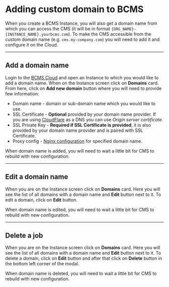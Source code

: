 # Adding custom domain to BCMS

When you create a BCMS Instance, you will also get a domain name from which
you can access the CMS (it will be in format `{ORG_NAME}-{INSTANCE_NAME}.yourbcms.com`).
To make the CMS accessible from the custom domain name (e.g. `cms.my-company.com`)
you will need to add it and configure it on the Cloud.

---

## Add a domain name

Login to the [BCMS Cloud](https://cloud.thebcms.com) and open an Instance to
which you would like to add a domain name. When on the Instance screen click on
**Domains** card. From here, click on **Add new domain** button where you
will need to provide few information:

- Domain name - domain or sub-domain name which you would like to use.
- SSL Certificate - **Optional** provided by your domain name provider. If you
  are using [CloudFlare](https://www.cloudflare.com/) as a DNS you can use
  _Origin server certificate_.
- SSL Private Key - **Required if SSL Certificate is provided**, it is also
  provided by your domain name provider and is paired with SSL Certificate.
- Proxy config - [Nginx configuration](/cloud/nginx) for specified domain name.

When domain name is added, you will need to wait a little bit for CMS to rebuild
with new configuration.

---

## Edit a domain name

When you are on the Instance screen click on **Domains** card. Here you will
see the list of all domains with a domain name and **Edit** button next to it.
To edit a domain, click on **Edit** button.

When domain name is edited, you will need to wait a little bit for CMS to rebuild
with new configuration.

---

## Delete a job

When you are on the Instance screen click on **Domains** card. Here you will
see the list of all domains with a domain name and **Edit** button next to it.
To delete a domain, click on **Edit** button and after that click on **Delete**
button in the bottom left corner of the modal.

When domain name is deleted, you will need to wait a little bit for CMS to rebuild
with new configuration.
